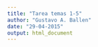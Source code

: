 ```yaml
---
title: "Tarea temas 1-5"
author: "Gustavo A. Ballen"
date: "29-04-2015"
output: html_document
---
```



